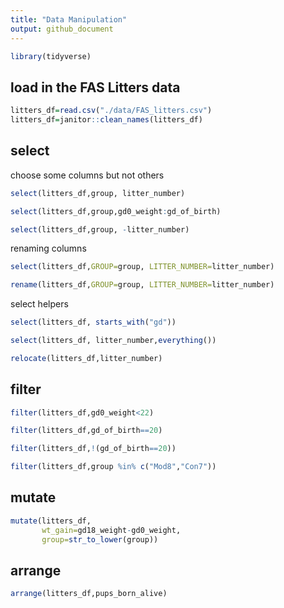 ```yaml
---
title: "Data Manipulation"
output: github_document
---
```



```r
library(tidyverse)
```

## load in the FAS Litters data

```r
litters_df=read.csv("./data/FAS_litters.csv")
litters_df=janitor::clean_names(litters_df)

```

## select
choose some columns but not others
```r
select(litters_df,group, litter_number)
```

```r
select(litters_df,group,gd0_weight:gd_of_birth)
```

```r
select(litters_df,group, -litter_number)
```

renaming columns
```r
select(litters_df,GROUP=group, LITTER_NUMBER=litter_number)
```

```r
rename(litters_df,GROUP=group, LITTER_NUMBER=litter_number)
```

select helpers

```r
select(litters_df, starts_with("gd"))
```



```r
select(litters_df, litter_number,everything())
```

```r
relocate(litters_df,litter_number)
```

## filter
```r
filter(litters_df,gd0_weight<22)
```


```r
filter(litters_df,gd_of_birth==20)
```

```r
filter(litters_df,!(gd_of_birth==20))
```

```r
filter(litters_df,group %in% c("Mod8","Con7"))
```



## mutate

```r
mutate(litters_df,
       wt_gain=gd18_weight-gd0_weight,
       group=str_to_lower(group))
```
## arrange

```r
arrange(litters_df,pups_born_alive)
```

